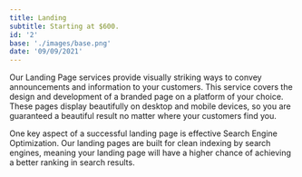 ```yaml
---
title: Landing
subtitle: Starting at $600.
id: '2'
base: './images/base.png'
date: '09/09/2021'
---
```


Our Landing Page services provide visually striking ways to convey announcements and information to your customers. This service covers the design and development of a branded page on a platform of your choice. These pages display beautifully on desktop and mobile devices, so you are guaranteed a beautiful result no matter where your customers find you.

One key aspect of a successful landing page is effective Search Engine Optimization. Our landing pages are built for clean indexing by search engines, meaning your landing page will have a higher chance of achieving a better ranking in search results.
